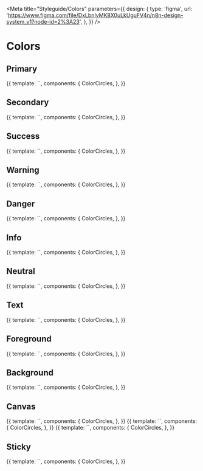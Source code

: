 
<Meta
	title="Styleguide/Colors"
	parameters={{
		design: {
			type: 'figma',
			url: 'https://www.figma.com/file/DxLbnIyMK8X0uLkUguFV4n/n8n-design-system_v1?node-id=2%3A23',
		},
	}}
/>

# Colors

## Primary

<Canvas>
	<Story name="primary">
		{{
			template: `<color-circles :colors="['--color-primary-shade-1', '--color-primary', '--color-primary-tint-1', '--color-primary-tint-2', '--color-primary-tint-3']" />`,
			components: {
				ColorCircles,
			},
		}}
	</Story>
</Canvas>

## Secondary

<Canvas>
	<Story name="secondary">
		{{
			template: `<color-circles :colors="['--color-secondary', '--color-secondary-tint-1', '--color-secondary-tint-2']" />`,
			components: {
				ColorCircles,
			},
		}}
	</Story>
</Canvas>

## Success

<Canvas>
	<Story name="success">
		{{
			template: `<color-circles :colors="['--color-success', '--color-success-tint-1', '--color-success-tint-2', '--color-success-light']" />`,
			components: {
				ColorCircles,
			},
		}}
	</Story>
</Canvas>

## Warning

<Canvas>
	<Story name="warning">
		{{
			template: `<color-circles :colors="['--color-warning', '--color-warning-tint-1', '--color-warning-tint-2']" />`,
			components: {
				ColorCircles,
			},
		}}
	</Story>
</Canvas>

## Danger

<Canvas>
	<Story name="danger">
		{{
			template: `<color-circles :colors="['--color-danger', '--color-danger-tint-1', '--color-danger-tint-2']" />`,
			components: {
				ColorCircles,
			},
		}}
	</Story>
</Canvas>

## Info

<Canvas>
	<Story name="info">
		{{
			template: `<color-circles :colors="['--color-info', '--color-info-tint-1', '--color-info-tint-2']" />`,
			components: {
				ColorCircles,
			},
		}}
	</Story>
</Canvas>

## Neutral

<Canvas>
	<Story name="neutral">
		{{
			template: `<color-circles :colors="['--color-neutral']" />`,
			components: {
				ColorCircles,
			},
		}}
	</Story>
</Canvas>

## Text

<Canvas>
	<Story name="text">
		{{
			template: `<color-circles :colors="['--color-text-dark', '--color-text-base', '--color-text-light', '--color-text-lighter', '--color-text-xlight']" />`,
			components: {
				ColorCircles,
			},
		}}
	</Story>
</Canvas>

## Foreground

<Canvas>
	<Story name="foreground">
		{{
			template: `<color-circles :colors="['--color-foreground-xdark', '--color-foreground-dark', '--color-foreground-base', '--color-foreground-light', '--color-foreground-xlight']" />`,
			components: {
				ColorCircles,
			},
		}}
	</Story>
</Canvas>

## Background

<Canvas>
	<Story name="background">
		{{
			template: `<color-circles :colors="['--color-background-dark', '--color-background-base', '--color-background-light', '--color-background-lighter', '--color-background-xlight']" />`,
			components: {
				ColorCircles,
			},
		}}
	</Story>
</Canvas>

## Canvas

<Canvas>
	<Story name="canvas">
		{{
			template: `<color-circles :colors="['--color-canvas-background', '--color-canvas-dot']" />`,
			components: {
				ColorCircles,
			},
		}}
	</Story>
</Canvas>


<Canvas>
	<Story name="avatar">
		{{
			template: `<color-circles :colors="['--color-avatar-accent-1', '--color-avatar-accent-2']" />`,
			components: {
				ColorCircles,
			},
		}}
	</Story>
</Canvas>


<Canvas>
	<Story name="json">
		{{
			template: `<color-circles :colors="['--color-json-default', '--color-json-null', '--color-json-boolean', '--color-json-number', '--color-json-string', '--color-json-key', '--color-json-brackets', '--color-json-brackets-hover', '--color-json-line', '--color-json-highlight']" />`,
			components: {
				ColorCircles,
			},
		}}
	</Story>
</Canvas>

## Sticky

<Canvas>
	<Story name="sticky">
		{{
			template: `<color-circles :colors="['--color-sticky-default-background', '--color-sticky-default-border']" />`,
			components: {
				ColorCircles,
			},
		}}
	</Story>
</Canvas>

